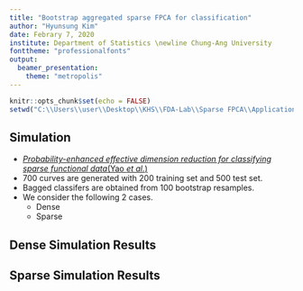 ---
title: "Bootstrap aggregated sparse FPCA for classification"
author: "Hyunsung Kim"
date: Febrary 7, 2020
institute: Department of Statistics \newline Chung-Ang University
fonttheme: "professionalfonts"
output:
  beamer_presentation:
    theme: "metropolis"
---

```{r setup, include=FALSE}
knitr::opts_chunk$set(echo = FALSE)
setwd("C:\\Users\\user\\Desktop\\KHS\\FDA-Lab\\Sparse FPCA\\Application\\bootstrap_aggregating")
```


## Simulation

- [*Probability-enhanced effective dimension reduction for classifying sparse functional data*(Yao *et al.*)](https://link.springer.com/content/pdf/10.1007%2Fs11749-015-0470-2.pdf)
- 700 curves are generated with 200 training set and 500 test set.
- Bagged classifers are obtained from 100 bootstrap resamples.
- We consider the following 2 cases.
  - Dense
  - Sparse
  

## Dense Simulation Results

\begin{table}[ht]
  \caption{The average classification error with standard error in percentage from 10 Monte Carlo repetitions for dense data}
  \centering
  \tiny
  \begin{tabular}{ccccc}
    \hline
           & Logistic   &     &     & Naive \\
    Method & Regression & LDA & QDA & Bayes \\ 
    \hline
    Single        & 6.9 (2.02) & 9.4 (2.60) & 20.5 (2.11) & 13.3 (2.72) \\ 
    Majority vote & 5.4 (1.51) & 7.8 (1.90) & 17.0 (2.99) & 10.1 (2.48) \\ 
    OOB weight    & 5.4 (1.58) & 7.7 (1.98) & 16.8 (2.63) & 10.0 (2.55) \\ 
    \hline
    Paper(Single) & 17.0 (0.17) & 17.1 (0.18) & 17.2 (0.17) & - \\
    \hline
  \end{tabular}
\end{table}


## Sparse Simulation Results

\begin{table}[ht]
  \caption{The average classification error with standard error in percentage from 10 Monte Carlo repetitions for sparse data}
  \centering
  \tiny
  \begin{tabular}{ccccc}
    \hline
           & Logistic   &     &     & Naive \\
    Method & Regression & LDA & QDA & Bayes \\ 
    \hline
    Single        & 17.9 (3.56) & 17.9 (3.84) & 19.7 (4.07) & 19.6 (4.27) \\ 
    Majority vote & 16.0 (2.63) & 16.4 (2.96) & 17.6 (2.65) & 18.1 (3.82) \\ 
    OOB weight    & 16.2 (2.73) & 16.6 (3.10) & 17.9 (2.79) & 18.5 (3.87) \\ 
    \hline
    Paper(Single) & 17.6 (0.29) & 17.6 (0.23) & 18.2 (0.21) & - \\
    \hline
  \end{tabular}
\end{table}


